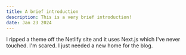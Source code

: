 ```yaml
---
title: A brief introduction
description: This is a very brief introduction!
date: Jan 23 2024
---
```


I ripped a theme off the Netlify site and it uses Next.js which I've never touched. I'm scared. I just needed a new home for the blog.
